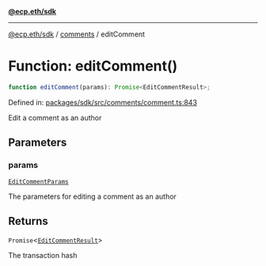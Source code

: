 [**@ecp.eth/sdk**](../../index.mdx)

***

[@ecp.eth/sdk](/sdk-reference/index.mdx) / [comments](/sdk-reference/comments/index.mdx) / editComment

# Function: editComment()

```ts
function editComment(params): Promise<EditCommentResult>;
```

Defined in: [packages/sdk/src/comments/comment.ts:843](https://github.com/ecp-eth/comments-monorepo/blob/main/packages/sdk/src/comments/comment.ts#L843)

Edit a comment as an author

## Parameters

### params

[`EditCommentParams`](/sdk-reference/comments/type-aliases/EditCommentParams.mdx)

The parameters for editing a comment as an author

## Returns

`Promise`\<[`EditCommentResult`](/sdk-reference/comments/type-aliases/EditCommentResult.mdx)\>

The transaction hash
